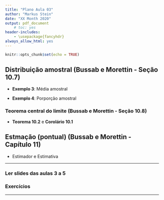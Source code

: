 ```yaml
---
title: "Plano Aula 03"
author: "Markus Stein"
date: "XX Month 2020"
output: pdf_document
    # toc: yes
header-includes:
    - \usepackage{fancyhdr}
always_allow_html: yes
---
```

\addtolength{\headheight}{0.0cm} 
\pagestyle{fancyplain} 
\lhead{\includegraphics[height=1.5cm]{LogoIME.png}}
\rhead{\includegraphics[height=1.5cm]{images.jpeg}}
\chead{UNIVERSIDADE FEDERAL DO RIO GRANDE DO SUL \\
INSTITUTO DE MATEMÁTICA E ESTATÍSTICA \\
DEPARTAMENTO DE ESTATÍSTICA \\
\vspace{0.3cm}
MAT02215 - Estatística Geral 2 - 2020/1
}
\renewcommand{\headrulewidth}{0pt} 


```r
knitr::opts_chunk$set(echo = TRUE)
```

## Distribuição amostral (Bussab e Morettin - Seção 10.7)

* **Exemplo 3**: Média amostral

* **Exemplo 4**: Porporção amostral

### Teorema central do limite (Bussab e Morettin - Seção 10.8)

* **Teorema 10.2** e **Corolário 10.1**


## Estmação (pontual) (Bussab e Morettin - Capítulo 11)

* Estimador e Estimativa

\vspace{1.0cm}

***
### Ler slides das aulas 3 a 5
### Exercícios
***


<!-- propriedades dos estimadores -->
